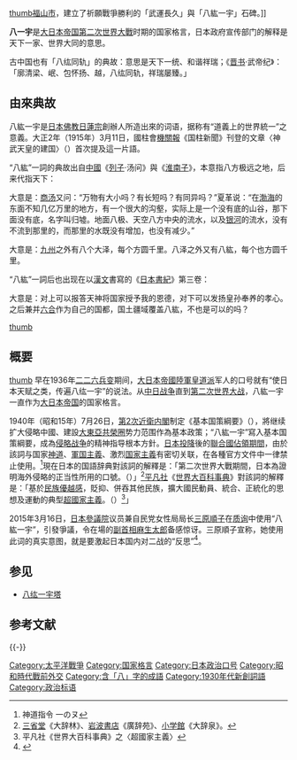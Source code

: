 {{japanese|japanese=八紘一宇|kana=はっこういちう|romaji=Hakkō ichiu}}

[[file:Susanoo_Shrines_01.JPG|thumb]][[福山市|福山市]]{{tsl|ja|素盞嗚神社 (福山市新市町戸手)|素盞嗚神社 (福山市新市町戶手)|素盞嗚神社}}，建立了祈願戰爭勝利的「武運長久」與「八紘一宇」石碑。]]

'''八{{zy|紘|-{zh-cn:hóng;zh-tw:ㄏㄨㄥˊ;zh-hk:wang⁴;}-}}一宇'''是[[大日本帝国|大日本帝国]][[第二次世界大戰|第二次世界大戰]]时期的国家格言，日本政府宣传部门的解释是天下一家、世界大同的意思。

古中国也有「八纮同轨」的典故：意思是天下一统、和谐祥瑞；《[[晋书|晋书]]·武帝纪》：「廓清梁、岷、包怀扬、越，八纮同轨，祥瑞屡臻。」

==由來典故==
八紘一宇是[[日本佛教|日本佛教]][[日蓮宗|日蓮宗]]{{link-jp|國柱會|国柱会|國柱會}}創辦人{{link-jp|田中智學|田中智學|田中智學}}所造出來的词语，据称有“道義上的世界統一”之意義。大正2年（1915年）3月11日，國柱會[[機關報|機關報]]《国柱新聞》刊登的文章〈神武天皇的建国〉（{{lang|ja|神武天皇の建国}}）首次提及這一片語。

“八紘”一詞的典故出自[[中國|中國]]《[[列子|列子]]·汤问》與《[[淮南子|淮南子]]》，本意指八方极远之地，后来代指天下：

{{Quotation|《列子·汤问》：「……汤又问：『物有巨细乎？有修短乎？有同异乎？』革曰：『渤海之东不知几亿万里，有大壑焉，实惟无底之谷，其下无底，名曰归墟。'''八纮'''九野之水，天汉之流，莫不注之，而无增无减焉。』……」}}

大意是：[[商汤|商汤]]又问：“万物有大小吗？有长短吗？有同异吗？”夏革说：“在[[渤海|渤海]]的东面不知几亿万里的地方，有一个很大的沟壑，实际上是一个没有底的山谷，那下面没有底，名字叫归墟。地面八极、天空八方中央的流水，以及[[银河|银河]]的流水，没有不流到那里的，而那里的水既没有增加，也没有减少。”

{{Quotation|九州外有八澤，方千里。八澤之外，有'''八紘'''，亦方千里，蓋八索也。|《淮南子·地形訓》<ref>《淮南子》今僅存內篇二十一卷，其中並無〈地形訓〉。此段文字可見諸《[[昭明文選|昭明文選]]》劉淵林注[[左思|左思]]〈吳都賦〉所引，而「八紘」二字在內篇可見諸〈原道訓〉、〈墜形訓〉二篇。</ref>}}

大意是：[[九州_(中国)|九州]]之外有八个大泽，每个方圆千里。八泽之外又有八紘，每个也方圆千里。

“八紘”一詞后也出现在以[[文言文|漢文]]書寫的《[[日本書紀|日本書紀]]》第三卷：

{{Quotation|上則答乾靈授國之德，下則弘皇孫養正之心。然後兼六合以開都，掩'''八紘'''而為宇，不亦可乎！|日本書紀卷第三·[[神武天皇|神武天皇]]即位前紀己未年三月丁卯条之「令」}}

大意是：对上可以报答天神将国家授予我的恩德，对下可以发扬皇孙奉养的孝心。之后兼并[[六合|六合]]作为自己的国都，国土疆域覆盖八紘，不也是可以的吗？

[[file:2600th_year_of_Japanese_Imperial_Calendar_stamp_of_10sen.jpg|thumb]]

==概要==
[[file:Flag_of_Hakkoichiu.jpg|thumb]]
早在1936年[[二二六兵变|二二六兵变]]期间，[[大日本帝國陸軍|大日本帝國陸軍]][[皇道派|皇道派]]军人的口号就有“使日本天赋之类，传遍八纮一宇”的说法。从[[中国抗日战争|中日战争]]直到[[第二次世界大战|第二次世界大战]]，八紘一宇一直作为[[大日本帝国|大日本帝国]]的国家格言。

1940年（昭和15年）7月26日，[[第2次近衛内閣|第2次近衛内閣]]制定《基本国策綱要》（{{lang|ja|基本国策要綱}}），將继续扩大侵略中國、建設[[大東亞共榮圈|大東亞共榮圈]]势力范围作為基本政策；“八紘一宇”寫入基本国策綱要，成為[[侵略战争|侵略战争]]的精神指导根本方針。[[日本投降|日本投降]]後的[[同盟國軍事佔領日本|聯合國佔領期間]]，由於該詞与国家[[神道|神道]]、[[軍国主義|軍国主義]]、激烈[[国家主義|国家主義]]有密切关联，在各種官方文件中一律禁止使用。<ref>神道指令 一のヌ</ref>現在日本的国語辞典對該詞的解釋是：「第二次世界大戰期間，日本為證明海外侵略的正当性所用的口號。（{{lang|ja|第二次大戦中、日本の海外侵略を正当化するスローガンとして用いられた。}}）」<ref>[[三省堂|三省堂]]《大辞林》、[[岩波書店|岩波書店]]《廣辞苑》、[[小学館|小学館]]《大辞泉》。</ref>[[平凡社|平凡社]]《[[世界大百科事典|世界大百科事典]]》對該詞的解釋是：「基於[[民族優越感|民族優越感]]，貶抑、併吞其他民族，擴大國民動員、統合、正統化的思想及運動的典型[[超國家主義|超國家主義]]。（{{lang|ja|自民族至上主義、優越主義を他民族抑圧・併合とそのための国家的・軍事的侵略にまで拡大して国民を動員・統合・正統化する思想・運動である超国家主義の典型。}}）<ref>平凡社《世界大百科事典》之〈超國家主義〉</ref>」

2015年3月16日，[[日本參議院|日本參議院]]议员兼自民党女性局局长[[三原順子|三原順子]]在[[质询|质询]]中使用“八紘一宇”，引發爭議，令在場的[[副總理_(日本)|副首相]][[麻生太郎|麻生太郎]]备感惊讶。三原順子宣称，她使用此词的真实意图，就是要激起日本国内对二战的“反思”<ref>{{cite news |title=日本再次修改教科书肆意篡改历史 安倍或成地区利益出卖者 |url=http://www.xinhuanet.com//world/2015-04/08/c_127667894.htm |publisher=[[中国青年报|中国青年报]] |date=2015-04-08 |accessdate=2021-03-07 |archive-date=2021-03-22 |archive-url=https://web.archive.org/web/20210322184421/http://www.xinhuanet.com//world/2015-04/08/c_127667894.htm |dead-url=no }}</ref>。

== 参见 ==
* [[八纮一宇塔|八纮一宇塔]]

== 参考文献 ==
{{Wikisource|昭明文選/卷5#.E5.90.B3.E9.83.BD.E8.B3.A6|昭明文選·卷5·吳都賦}}
{{Reflist}}

{{-}}
{{大日本帝国}}

[[Category:太平洋戰爭|Category:太平洋戰爭]]
[[Category:国家格言|Category:国家格言]]
[[Category:日本政治口号|Category:日本政治口号]]
[[Category:昭和時代戰前外交|Category:昭和時代戰前外交]]
[[Category:含「八」字的成語|Category:含「八」字的成語]]
[[Category:1930年代新創詞語|Category:1930年代新創詞語]]
[[Category:政治标语|Category:政治标语]]